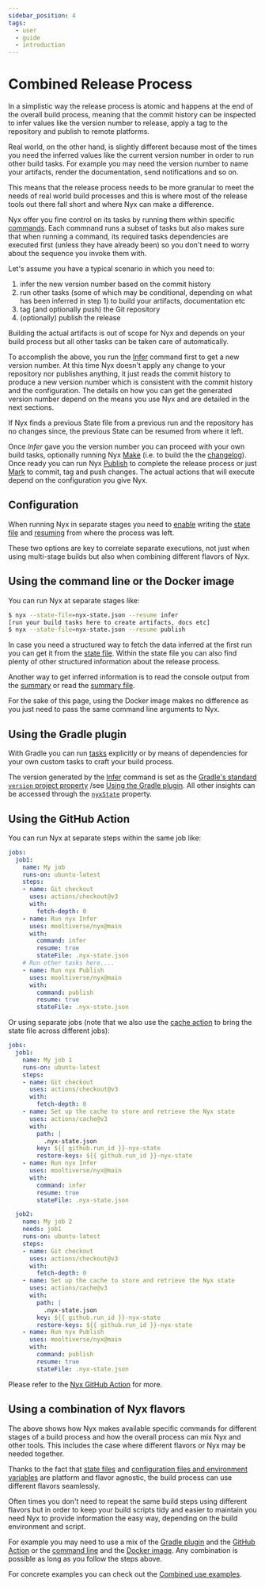 ```yaml
---
sidebar_position: 4
tags:
  - user
  - guide
  - introduction
---
```


# Combined Release Process

In a simplistic way the release process is atomic and happens at the end of the overall build process, meaning that the commit history can be inspected to infer values like the version number to release, apply a tag to the repository and publish to remote platforms.

Real world, on the other hand, is slightly different because most of the times you need the inferred values like the current version number in order to run other build tasks. For example you may need the version number to name your artifacts, render the documentation, send notifications and so on.

This means that the release process needs to be more granular to meet the needs of real world build processes and this is where most of the release tools out there fall short and where Nyx can make a difference.

Nyx offer you fine control on its tasks by running them within specific [commands](how-nyx-works.mdx). Each commnand runs a subset of tasks but also makes sure that when running a command, its required tasks dependencies are executed first (unless they have already been) so you don't need to worry about the sequence you invoke them with.

Let's assume you have a typical scenario in which you need to:

1. infer the new version number based on the commit history
2. run other tasks (some of which may be conditional, depending on what has been inferred in step 1) to build your artifacts, documentation etc
3. tag (and optionally push) the Git repository
4. (optionally) publish the release

Building the actual artifacts is out of scope for Nyx and depends on your build process but all other tasks can be taken care of automatically.

To accomplish the above, you run the [Infer](how-nyx-works.mdx#infer) command first to get a new version number. At this time Nyx doesn't apply any change to your repository nor publishes anything, it just reads the commit history to produce a new version number which is consistent with the commit history and the configuration. The details on how you can get the generated version number depend on the means you use Nyx and are detailed in the next sections.

If Nyx finds a previous State file from a previous run and the repository has no changes since, the previous State can be resumed from where it left.

Once *Infer* gave you the version number you can proceed with your own build tasks, optionally running Nyx [Make](how-nyx-works.mdx#make) (i.e. to build the the [changelog](../configuration-reference/changelog.mdx)). Once ready you can run Nyx [Publish](how-nyx-works.mdx#publish) to complete the release process or just [Mark](how-nyx-works.mdx#mark) to commit, tag and push changes. The actual actions that will execute depend on the configuration you give Nyx.

## Configuration

When running Nyx in separate stages you need to [enable](../configuration-reference/global-options.mdx#state-file) writing the [state file](../state-reference/index.md) and [resuming](../configuration-reference/global-options.mdx#resume) from where the process was left.

These two options are key to correlate separate executions, not just when using multi-stage builds but also when combining different flavors of Nyx.

## Using the command line or the Docker image

You can run Nyx at separate stages like:

```bash
$ nyx --state-file=nyx-state.json --resume infer
[run your build tasks here to create artifacts, docs etc]
$ nyx --state-file=nyx-state.json --resume publish
```

In case you need a structured way to fetch the data inferred at the first run you can get it from the [state file](../state-reference/index.md). Within the state file you can also find plenty of other structured information about the release process.

Another way to get inferred information is to read the console output from the [summary](../configuration-reference/global-options.mdx#summary) or read the [summary file](../configuration-reference/global-options.mdx#summary-file).

For the sake of this page, using the Docker image makes no difference as you just need to pass the same command line arguments to Nyx.

## Using the Gradle plugin

With Gradle you can run [tasks](usage.mdx#core-tasks) explicitly or by means of dependencies for your own custom tasks to craft your build process.

The version generated by the [Infer](how-nyx-works.mdx#infer) command is set as the [Gradle's standard `version` project property](https://docs.gradle.org/current/userguide/writing_build_scripts.html#sec:standard_project_properties) /see [Using the Gradle plugin](usage.mdx#using-the-gradle-plugin). All other insights can be accessed through the [`nyxState`](usage.mdx#accessing-the-nyx-state-extra-project-property-from-build-scripts) property.

## Using the GitHub Action

You can run Nyx at separate steps within the same job like:

```yaml
jobs:
  job1:
    name: My job
    runs-on: ubuntu-latest
    steps:
    - name: Git checkout
      uses: actions/checkout@v3
      with:
        fetch-depth: 0
    - name: Run nyx Infer
      uses: mooltiverse/nyx@main
      with:
        command: infer
        resume: true
        stateFile: .nyx-state.json
    # Run other tasks here....
    - name: Run nyx Publish
      uses: mooltiverse/nyx@main
      with:
        command: publish
        resume: true
        stateFile: .nyx-state.json
```

Or using separate jobs (note that we also use the [cache action](https://github.com/actions/cache) to bring the state file across different jobs):

```yaml
jobs:
  job1:
    name: My job 1
    runs-on: ubuntu-latest
    steps:
    - name: Git checkout
      uses: actions/checkout@v3
      with:
        fetch-depth: 0
    - name: Set up the cache to store and retrieve the Nyx state
      uses: actions/cache@v3
      with:
        path: |
          .nyx-state.json
        key: ${{ github.run_id }}-nyx-state
        restore-keys: ${{ github.run_id }}-nyx-state
    - name: Run nyx Infer
      uses: mooltiverse/nyx@main
      with:
        command: infer
        resume: true
        stateFile: .nyx-state.json

  job2:
    name: My job 2
    needs: job1
    runs-on: ubuntu-latest
    steps:
    - name: Git checkout
      uses: actions/checkout@v3
      with:
        fetch-depth: 0
    - name: Set up the cache to store and retrieve the Nyx state
      uses: actions/cache@v3
      with:
        path: |
          .nyx-state.json
        key: ${{ github.run_id }}-nyx-state
        restore-keys: ${{ github.run_id }}-nyx-state
    - name: Run nyx Publish
      uses: mooltiverse/nyx@main
      with:
        command: publish
        resume: true
        stateFile: .nyx-state.json
```

Please refer to the [Nyx GitHub Action](./usage.mdx#using-the-github-action) for more.

## Using a combination of Nyx flavors

The above shows how Nyx makes available specific commands for different stages of a build process and how the overall process can mix Nyx and other tools. This includes the case where different flavors or Nyx may be needed together.

Thanks to the fact that [state files](../state-reference/index.md) and [configuration files and environment variables](configuration-methods.mdx) are platform and flavor agnostic, the build process can use different flavors seamlessly.

Often times you don't need to repeat the same build steps using different flavors but in order to keep your build scripts tidy and easier to maintain you need Nyx to provide information the easy way, depending on the build environment and script.

For example you may need to use a mix of the [Gradle plugin](usage.mdx#using-the-gradle-plugin) and the [GitHub Action](usage.mdx#using-the-github-action) or the [command line](usage.mdx#using-the-command-line) and the [Docker image](usage.mdx#using-the-docker-image). Any combination is possible as long as you follow the steps above.

For concrete examples you can check out the [Combined use examples](../../resources/examples/combined-use-examples.mdx).
